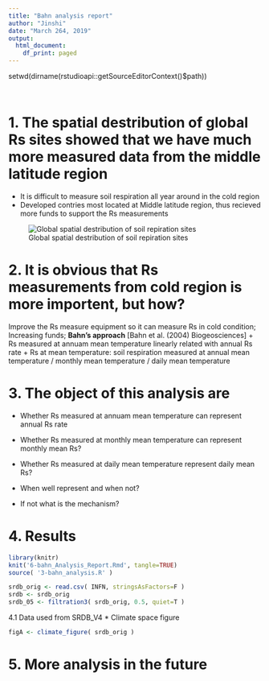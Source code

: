 ```yaml
---
title: "Bahn analysis report"
author: "Jinshi"
date: "March 264, 2019"
output:
  html_document:
    df_print: paged
---
```

setwd(dirname(rstudioapi::getSourceEditorContext()$path))


```r

```

```r

```
# 1. The spatial destribution of global Rs sites showed that we have much more measured data from the middle latitude region
* It is difficult to measure soil respiration all year around in the cold region
* Developed contries most located at Middle latitude region, thus recieved more funds to support the Rs measurements 

![Global spatial destribution of soil repiration sites](SRDB_V4_Fig1.png)

# 2. It is obvious that Rs measurements from cold region is more importent, but how?
Improve the Rs measure equipment so it can measure Rs in cold condition;
Increasing funds;
**Bahn's approach** [Bahn et al. (2004) Biogeosciences]
+ Rs measured at annuam mean temperature linearly related with annual Rs rate
+ Rs at mean temperature: soil respiration measured at annual mean temperature / monthly mean temperature / daily mean temperature

# 3. The object of this analysis are
* Whether Rs measured at annuam mean temperature can represent annual Rs rate
* Whether Rs measured at monthly mean temperature can represent monthly mean Rs?
* Whether Rs measured at daily mean temperature represent daily mean Rs?

* When well represent and when not?
* If not what is the mechanism?

# 4. Results

```r
library(knitr)
knit('6-bahn_Analysis_Report.Rmd', tangle=TRUE)
source( '3-bahn_analysis.R' )
```


```r
srdb_orig <- read.csv( INFN, stringsAsFactors=F )
srdb <- srdb_orig
srdb_05 <- filtration3( srdb_orig, 0.5, quiet=T )
```

4.1 Data used from SRDB_V4
* Climate space figure

```r
figA <- climate_figure( srdb_orig )
```



# 5. More analysis in the future

